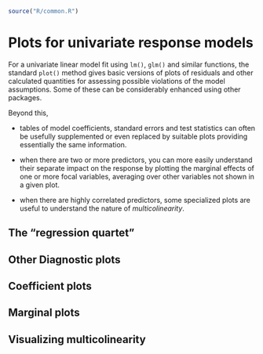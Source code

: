 ```r
source("R/common.R")
```

# Plots for univariate response models {#sec-linear-models-plots}

For a univariate linear model fit using `lm()`, `glm()` and similar functions, the standard `plot()`
method gives basic versions of plots of residuals and other calculated quantities for assessing
possible violations of the model assumptions.
Some of these can be considerably enhanced using other packages.

Beyond this, 

* tables of model coefficients, standard errors and test statistics can often be usefully 
supplemented or even replaced by suitable plots providing essentially the same information.

* when there are two or more predictors, you can more easily understand their separate impact
on the response by plotting the marginal effects of one or more focal variables, averaging
over other variables not shown in a given plot.

* when there are highly correlated predictors, some specialized plots are useful to
understand the nature of _multicolinearity_.

## The "regression quartet"

## Other Diagnostic plots

## Coefficient plots

## Marginal plots

## Visualizing multicolinearity
